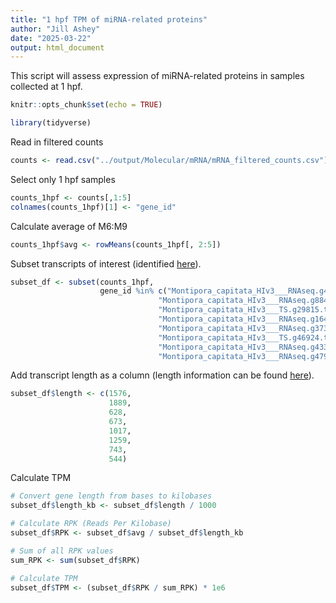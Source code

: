 ```yaml
---
title: "1 hpf TPM of miRNA-related proteins"
author: "Jill Ashey"
date: "2025-03-22"
output: html_document
---
```


This script will assess expression of miRNA-related proteins in samples collected at 1 hpf.

```r
knitr::opts_chunk$set(echo = TRUE)

library(tidyverse)
```

Read in filtered counts
```r
counts <- read.csv("../output/Molecular/mRNA/mRNA_filtered_counts.csv")
```

Select only 1 hpf samples
```r
counts_1hpf <- counts[,1:5]
colnames(counts_1hpf)[1] <- "gene_id"
```

Calculate average of M6:M9
```r
counts_1hpf$avg <- rowMeans(counts_1hpf[, 2:5])
```

Subset transcripts of interest (identified [here](https://github.com/JillAshey/DevelopmentalTimeseries/blob/main/output/Molecular/blast/Mcap_smallRNA_results.txt)).
```r
subset_df <- subset(counts_1hpf, 
                    gene_id %in% c("Montipora_capitata_HIv3___RNAseq.g40601.t1", # Drosha
                                 "Montipora_capitata_HIv3___RNAseq.g8840.t1", # DGCR8
                                 "Montipora_capitata_HIv3___TS.g29815.t1", # Serrate
                                 "Montipora_capitata_HIv3___RNAseq.g16466.t1", # Dicer
                                 "Montipora_capitata_HIv3___RNAseq.g37396.t1", # Ago
                                 "Montipora_capitata_HIv3___TS.g46924.t1", # HEN1
                                 "Montipora_capitata_HIv3___RNAseq.g43323.t1", # HYL1
                                 "Montipora_capitata_HIv3___RNAseq.g47961.t1")) # HYL1
```

Add transcript length as a column (length information can be found [here](https://github.com/JillAshey/DevelopmentalTimeseries/blob/main/output/Molecular/blast/Mcap_smallRNA_results.txt)).
```r
subset_df$length <- c(1576, 
                      1889,
                      628,
                      673,
                      1017,
                      1259,
                      743,
                      544)
```

Calculate TPM
```r
# Convert gene length from bases to kilobases
subset_df$length_kb <- subset_df$length / 1000

# Calculate RPK (Reads Per Kilobase)
subset_df$RPK <- subset_df$avg / subset_df$length_kb

# Sum of all RPK values
sum_RPK <- sum(subset_df$RPK)

# Calculate TPM
subset_df$TPM <- (subset_df$RPK / sum_RPK) * 1e6
```
